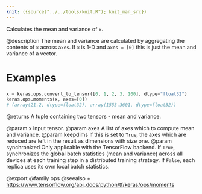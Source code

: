```yaml
---
knit: ({source("../../tools/knit.R"); knit_man_src})
---
```

Calculates the mean and variance of `x`.

@description
The mean and variance are calculated by aggregating the contents of `x`
across `axes`. If `x` is 1-D and `axes = [0]` this is just the mean and
variance of a vector.

# Examples
```python
x = keras.ops.convert_to_tensor([0, 1, 2, 3, 100], dtype="float32")
keras.ops.moments(x, axes=[0])
# (array(21.2, dtype=float32), array(1553.3601, dtype=float32))
```

@returns
A tuple containing two tensors - mean and variance.

@param x Input tensor.
@param axes A list of axes which to compute mean and variance.
@param keepdims If this is set to `True`, the axes which are reduced are left
    in the result as dimensions with size one.
@param synchronized Only applicable with the TensorFlow backend.
    If `True`, synchronizes the global batch statistics (mean and
    variance) across all devices at each training step in a
    distributed training strategy. If `False`, each replica uses its own
    local batch statistics.

@export
@family ops
@seealso
+ <https://www.tensorflow.org/api_docs/python/tf/keras/ops/moments>
